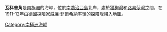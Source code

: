 {{Coord|54|22|S|36|10|W|source:GNIS|display=title}}

'''瓦科普角'''是[[南極洲|南極洲]]的海岬，位於[[南喬治亞島|南喬治亞島]]北岸，處於[[獵狗灣|獵狗灣]]和[[路易莎灣|路易莎灣]]之間，在1911-12年由[[德國|德國]]探險家[[威廉·菲爾希納|威廉·菲爾希納]]率領的探險隊繪入地圖。

{{Antarctica-geo-stub}}
[[Category:南極洲海岬|Category:南極洲海岬]]